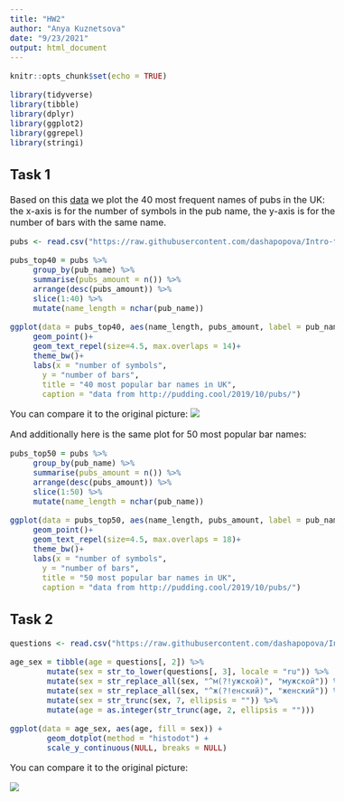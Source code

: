```yaml
---
title: "HW2"
author: "Anya Kuznetsova"
date: "9/23/2021"
output: html_document
---
```


<style type="text/css">
  body{
  font-size: 12pt;
}
</style>

```r
knitr::opts_chunk$set(echo = TRUE)
```

```r
library(tidyverse)
library(tibble)
library(dplyr)
library(ggplot2)
library(ggrepel)
library(stringi)
```
## Task 1

Based on this [data](https://raw.githubusercontent.com/dashapopova/Intro-to-R/main/HWs/HW2/UK_pubs.csv) we plot the 40 most frequent names of pubs in the UK: the x-axis is for the number of symbols in the pub name, the y-axis is for the number of bars with the same name.

```r
pubs <- read.csv("https://raw.githubusercontent.com/dashapopova/Intro-to-R/main/HWs/HW2/UK_pubs.csv")

pubs_top40 = pubs %>%
     group_by(pub_name) %>%
     summarise(pubs_amount = n()) %>%
     arrange(desc(pubs_amount)) %>%
     slice(1:40) %>%
     mutate(name_length = nchar(pub_name))

ggplot(data = pubs_top40, aes(name_length, pubs_amount, label = pub_name)) +
     geom_point()+
     geom_text_repel(size=4.5, max.overlaps = 14)+
     theme_bw()+
     labs(x = "number of symbols",
       y = "number of bars",
       title = "40 most popular bar names in UK",
       caption = "data from http://pudding.cool/2019/10/pubs/")
```

You can compare it to the original picture:
![](https://raw.githubusercontent.com/dashapopova/Intro-to-R/main/HWs/HW2/pubs.png)

And additionally here is the same plot for 50 most popular bar names:

```r
pubs_top50 = pubs %>%
     group_by(pub_name) %>%
     summarise(pubs_amount = n()) %>%
     arrange(desc(pubs_amount)) %>%
     slice(1:50) %>%
     mutate(name_length = nchar(pub_name))

ggplot(data = pubs_top50, aes(name_length, pubs_amount, label = pub_name)) +
     geom_point()+
     geom_text_repel(size=4.5, max.overlaps = 18)+
     theme_bw()+
     labs(x = "number of symbols",
       y = "number of bars",
       title = "50 most popular bar names in UK",
       caption = "data from http://pudding.cool/2019/10/pubs/")
```

## Task 2


```r

questions <- read.csv("https://raw.githubusercontent.com/dashapopova/Intro-to-R/main/HWs/HW2/mad_questionary.csv")

age_sex = tibble(age = questions[, 2]) %>%
        mutate(sex = str_to_lower(questions[, 3], locale = "ru")) %>%
        mutate(sex = str_replace_all(sex, "^м(?!ужской)", "мужской")) %>%
        mutate(sex = str_replace_all(sex, "^ж(?!енский)", "женский")) %>%
        mutate(sex = str_trunc(sex, 7, ellipsis = "")) %>%
        mutate(age = as.integer(str_trunc(age, 2, ellipsis = "")))

ggplot(data = age_sex, aes(age, fill = sex)) +
        geom_dotplot(method = "histodot") +
        scale_y_continuous(NULL, breaks = NULL)
```

You can compare it to the original picture:

![](https://raw.githubusercontent.com/dashapopova/Intro-to-R/main/HWs/HW2/questionnaire.png)